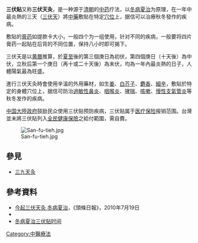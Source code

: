 {{medical}}
'''三伏贴'''又称'''三伏天灸'''，是一种源于[[清朝|清朝]]的[[中药|中药]]疗法，以[[冬病夏治|冬病夏治]]为原理，在一年中最炎熱的三天（[[三伏天|三伏天]]）將[[中藥|中藥]]敷貼在特定[[穴位|穴位]]上，据信可以治療秋冬發作的疾病。

敷貼的[[膏药|膏药]]如提款卡大小，一般四个为一组使用，针对不同的疾病，一般要将四片膏药一起贴在后背的不同位置，保持八小时即可揭下。

三伏天是以[[黄曆|黄曆]]推算，於[[夏至|夏至]]後的第三個庚日為初伏，第四個庚日（十天後）為中伏，立秋后第一个庚日（再十或二十天後）為末伏，均為一年內最炎熱的日子，人體陽氣最為旺盛。

進行三伏天灸時會使用辛溫的外用藥材，如生[[姜|姜]]、[[白芥子|白芥子]]、[[麝香|麝香]]、[[細辛|細辛]]，敷貼於特定的身體穴位上，据信可防治[[過敏性鼻炎|過敏性鼻炎]]、[[咽喉炎|咽喉炎]]、[[哮喘|哮喘]]、[[咳嗽|咳嗽]]、[[慢性支氣管炎|慢性支氣管炎]]等秋冬发作的疾病。

[[中华人民共和国政府|中国大陸政府]]鼓励民众使用三伏贴预防疾病，三伏贴属于[[医疗保险|医疗保险]]报销范围。台灣並未將三伏貼列入[[全民健康保險|全民健康保險]]之給付範圍，需自費。

[[File:San-fu-tieh.jpg|thumb]]

==參見==
*[[三九天灸|三九天灸]]

==參考資料==
* [http://www.hkheadline.com/living/living_content.asp?contid=82298&srctype=g 今起三伏天灸 冬病夏治]，《頭條日報》，2010年7月19日
* {{Cite web |url= http://www.drchen.com.tw/3f_about.htm |title= 冬病夏治三伏貼}} 
* [http://www.feibing999.com/mtbd/8753.html 冬病夏治三伏贴时间]

[[Category:中醫療法|Category:中醫療法]]